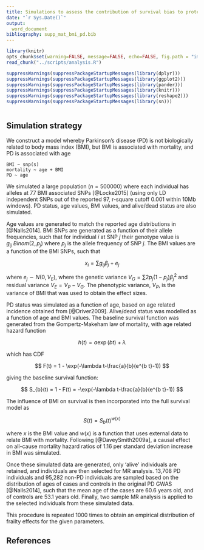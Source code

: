 ```yaml
---
title: Simulations to assess the contribution of survival bias to protective associations of body mass index and Parkinson's disease
date: "`r Sys.Date()`"
output: 
  word_document
bibliography: supp_mat_bmi_pd.bib
---
```


```r
library(knitr)
opts_chunk$set(warning=FALSE, message=FALSE, echo=FALSE, fig.path = "images/")
read_chunk("../scripts/analysis.R")
```

```r
suppressWarnings(suppressPackageStartupMessages(library(dplyr)))
suppressWarnings(suppressPackageStartupMessages(library(ggplot2)))
suppressWarnings(suppressPackageStartupMessages(library(pander)))
suppressWarnings(suppressPackageStartupMessages(library(knitr)))
suppressWarnings(suppressPackageStartupMessages(library(reshape2)))
suppressWarnings(suppressPackageStartupMessages(library(sn)))
```

```r

```


## Simulation strategy

We construct a model whereby Parkinson's disease (PD) is not biologically related to body mass index (BMI), but BMI is associated with mortality, and PD is associated with age

```
BMI ~ snp(s)
mortality ~ age + BMI
PD ~ age
```

We simulated a large population ($n=500000$) where each individual has alleles at 77 BMI associated SNPs [@Locke2015]  (using only LD independent SNPs out of the reported 97, r-square cutoff 0.001 within 10Mb windows). PD status, age values, BMI values, and alive/dead status are also simulated.

Age values are generated to match the reported age distributions in [@Nalls2014]. BMI SNPs are generated as a function of their allele frequencies, such that for individual $i$ at SNP $j$ their genotype value is $g_{ij} ~ Binom(2, p_{j})$ where $p_{j}$ is the allele frequency of SNP $j$. The BMI values are a function of the BMI SNPs, such that

$$
x_{i} = \sum g_{ij} \beta_{j} + e_{j}
$$

where $e_{j} \sim N(0, V_E)$, where the genetic variance $V_G = \sum 2p_{j}(1-p_{j})\beta_j^2$ and residual variance $V_E = V_P - V_G$. The phenotypic variance, $V_P$, is the variance of BMI that was used to obtain the effect sizes.

PD status was simulated as a function of age, based on age related incidence obtained from [@Driver2009]. Alive/dead status was modelled as a function of age and BMI values. The baseline survival function was generated from the Gompertz-Makeham law of mortality, with age related hazard function

$$
h(t) = a \exp(bt) + \lambda
$$

which has CDF

$$
F(t) = 1 - \exp(-\lambda t-\frac{a}{b}(e^{b t}-1))
$$

giving the baseline survival function:

$$
S_{b}(t) = 1 - F(t) = -\exp(-\lambda t-\frac{a}{b}(e^{b t}-1))
$$

The influence of BMI on survival is then incorporated into the full survival model as

$$
S(t) = S_{b}(t)^{w(x)}
$$

where $x$ is the BMI value and $w(x)$ is a function that uses external data to relate BMI with mortality. Following [@DaveySmith2009a], a causal effect on all-cause mortality hazard ratios of 1.16 per standard deviation increase in BMI was simulated.

Once these simulated data are generated, only 'alive' individuals are retained, and individuals are then selected for MR analysis. 13,708 PD individuals and 95,282 non-PD individuals are sampled based on the distribution of ages of cases and controls in the original PD GWAS [@Nalls2014], such that the mean age of the cases are 60.6 years old, and of controls are 53.1 years old. Finally, two sample MR analysis is applied to the selected individuals from these simulated data.

This procedure is repeated 1000 times to obtain an empirical distribution of frailty effects for the given parameters.



## References